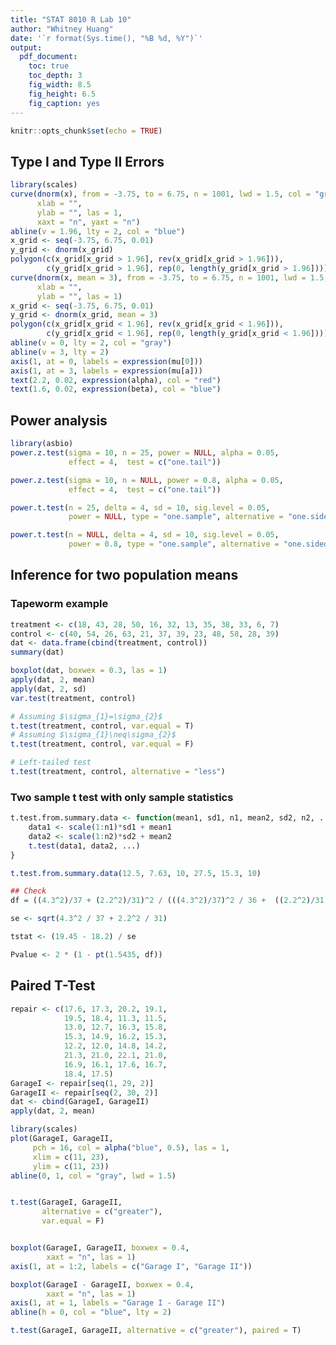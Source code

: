 ```yaml
---
title: "STAT 8010 R Lab 10"
author: "Whitney Huang"
date: '`r format(Sys.time(), "%B %d, %Y")`'
output:
  pdf_document:
    toc: true
    toc_depth: 3
    fig_width: 8.5
    fig_height: 6.5
    fig_caption: yes
---
```


```r
knitr::opts_chunk$set(echo = TRUE)
```

## Type I and Type II Errors

```r
library(scales)
curve(dnorm(x), from = -3.75, to = 6.75, n = 1001, lwd = 1.5, col = "gray",
      xlab = "",
      ylab = "", las = 1,
      xaxt = "n", yaxt = "n")
abline(v = 1.96, lty = 2, col = "blue")
x_grid <- seq(-3.75, 6.75, 0.01)
y_grid <- dnorm(x_grid)
polygon(c(x_grid[x_grid > 1.96], rev(x_grid[x_grid > 1.96])),
        c(y_grid[x_grid > 1.96], rep(0, length(y_grid[x_grid > 1.96]))), col = alpha("pink", 0.2))
curve(dnorm(x, mean = 3), from = -3.75, to = 6.75, n = 1001, lwd = 1.5, add = T,
      xlab = "",
      ylab = "", las = 1)
x_grid <- seq(-3.75, 6.75, 0.01)
y_grid <- dnorm(x_grid, mean = 3)
polygon(c(x_grid[x_grid < 1.96], rev(x_grid[x_grid < 1.96])),
        c(y_grid[x_grid < 1.96], rep(0, length(y_grid[x_grid < 1.96]))), col = alpha("lightblue", 0.2))
abline(v = 0, lty = 2, col = "gray")
abline(v = 3, lty = 2)
axis(1, at = 0, labels = expression(mu[0]))
axis(1, at = 3, labels = expression(mu[a]))
text(2.2, 0.02, expression(alpha), col = "red")
text(1.6, 0.02, expression(beta), col = "blue")
```


## Power analysis


```r
library(asbio)
power.z.test(sigma = 10, n = 25, power = NULL, alpha = 0.05,
             effect = 4,  test = c("one.tail"))

power.z.test(sigma = 10, n = NULL, power = 0.8, alpha = 0.05,
             effect = 4,  test = c("one.tail"))

power.t.test(n = 25, delta = 4, sd = 10, sig.level = 0.05,
             power = NULL, type = "one.sample", alternative = "one.sided")

power.t.test(n = NULL, delta = 4, sd = 10, sig.level = 0.05,
             power = 0.8, type = "one.sample", alternative = "one.sided")
```


## Inference for two population means

### Tapeworm example

```r
treatment <- c(18, 43, 28, 50, 16, 32, 13, 35, 38, 33, 6, 7)
control <- c(40, 54, 26, 63, 21, 37, 39, 23, 48, 58, 28, 39)
dat <- data.frame(cbind(treatment, control))
summary(dat)

boxplot(dat, boxwex = 0.3, las = 1)
apply(dat, 2, mean)
apply(dat, 2, sd)
var.test(treatment, control)

# Assuming $\sigma_{1}=\sigma_{2}$
t.test(treatment, control, var.equal = T)
# Assuming $\sigma_{1}\neq\sigma_{2}$
t.test(treatment, control, var.equal = F)

# Left-tailed test 
t.test(treatment, control, alternative = "less")
```

### Two sample t test with only sample statistics 

```r
t.test.from.summary.data <- function(mean1, sd1, n1, mean2, sd2, n2, ...) {
    data1 <- scale(1:n1)*sd1 + mean1
    data2 <- scale(1:n2)*sd2 + mean2
    t.test(data1, data2, ...)
}

t.test.from.summary.data(12.5, 7.63, 10, 27.5, 15.3, 10)

## Check 
df = ((4.3^2)/37 + (2.2^2)/31)^2 / (((4.3^2)/37)^2 / 36 +  ((2.2^2)/31)^2 / 30)

se <- sqrt(4.3^2 / 37 + 2.2^2 / 31) 

tstat <- (19.45 - 18.2) / se

Pvalue <- 2 * (1 - pt(1.5435, df))
```


## Paired T-Test

```r
repair <- c(17.6, 17.3, 20.2, 19.1,
            19.5, 18.4, 11.3, 11.5,
            13.0, 12.7, 16.3, 15.8,
            15.3, 14.9, 16.2, 15.3,
            12.2, 12.0, 14.8, 14.2,
            21.3, 21.0, 22.1, 21.0,
            16.9, 16.1, 17.6, 16.7,
            18.4, 17.5)
GarageI <- repair[seq(1, 29, 2)]
GarageII <- repair[seq(2, 30, 2)]
dat <- cbind(GarageI, GarageII)
apply(dat, 2, mean)

library(scales)
plot(GarageI, GarageII,
     pch = 16, col = alpha("blue", 0.5), las = 1,
     xlim = c(11, 23),
     ylim = c(11, 23))
abline(0, 1, col = "gray", lwd = 1.5)


t.test(GarageI, GarageII, 
       alternative = c("greater"),
       var.equal = F)


boxplot(GarageI, GarageII, boxwex = 0.4,
        xaxt = "n", las = 1)
axis(1, at = 1:2, labels = c("Garage I", "Garage II"))

boxplot(GarageI - GarageII, boxwex = 0.4,
        xaxt = "n", las = 1)
axis(1, at = 1, labels = "Garage I - Garage II")
abline(h = 0, col = "blue", lty = 2)

t.test(GarageI, GarageII, alternative = c("greater"), paired = T)
```




